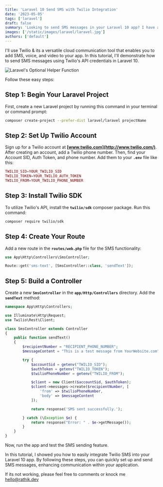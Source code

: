 ```yaml
---
title: 'Laravel 10 Send SMS with Twilio Integration'
date: '2023-05-05'
tags: ['laravel']
draft: false
summary: 'Looking to send SMS messages in your Laravel 10 app? I have a straightforward tutorial for you.'
images: ['/static/images/laravel/laravel.jpg']
authors: ['default']
---
```


I'll use Twilio & its a versatile cloud communication tool that enables you to add SMS, voice, and video to your app. In this tutorial, I'll demonstrate how to send SMS messages using Twilio's API credentials in Laravel 10.

![Laravel's Optional Helper Function](/static/images/laravel/laravel.jpg)

Follow these easy steps:

## Step 1: Begin Your Laravel Project

First, create a new Laravel project by running this command in your terminal or command prompt:

```bash
composer create-project --prefer-dist laravel/laravel projectName
```

## Step 2: Set Up Twilio Account

Sign up for a Twilio account at **[www.twilio.com](http://www.twilio.com/)**. After creating an account, add a Twilio phone number. Then, find your Account SID, Auth Token, and phone number. Add them to your **`.env`** file like this:

```php
TWILIO_SID=YOUR_TWILIO_SID
TWILIO_TOKEN=YOUR_TWILIO_AUTH_TOKEN
TWILIO_FROM=YOUR_TWILIO_PHONE_NUMBER
```

## Step 3: Install Twilio SDK

To utilize Twilio's API, install the **`twilio/sdk`** composer package. Run this command:

```bash
composer require twilio/sdk
```

## Step 4: Create Your Route

Add a new route in the **`routes/web.php`** file for the SMS functionality:

```php
use App\Http\Controllers\SmsController;

Route::get('sms-text', [SmsController::class, 'sendText']);
```

## Step 5: Build a Controller

Create a new **`SmsController`** in the **`app/Http/Controllers`** directory. Add the **`sendText`** method:

```php
namespace App\Http\Controllers;

use Illuminate\Http\Request;
use Twilio\Rest\Client;

class SmsController extends Controller
{
    public function sendText()
    {
        $recipientNumber = "RECIPIENT_PHONE_NUMBER";
        $messageContent = "This is a test message from YourWebsite.com";

        try {
            $accountSid = getenv("TWILIO_SID");
            $authToken = getenv("TWILIO_TOKEN");
            $twilioPhoneNumber = getenv("TWILIO_FROM");

            $client = new Client($accountSid, $authToken);
            $client->messages->create($recipientNumber, [
                'from' => $twilioPhoneNumber,
                'body' => $messageContent
            ]);

            return response('SMS sent successfully.');

        } catch (\Exception $e) {
            return response("Error: " . $e->getMessage());
        }
    }
}
```

Now, run the app and test the SMS sending feature.

In this tutorial, I showed you how to easily integrate Twilio SMS into your Laravel 10 app. By following these steps, you can quickly set up and send SMS messages, enhancing communication within your application.

If its not working, please feel free to comments or knock me hello@rathik.dev
